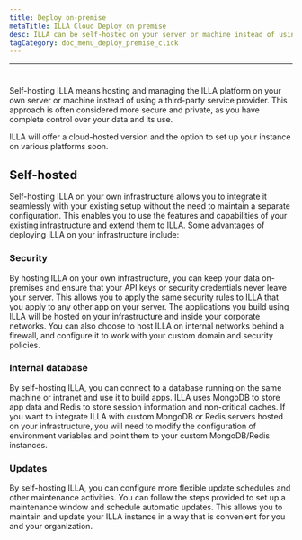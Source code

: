 ```yaml
---
title: Deploy on-premise
metaTitle: ILLA Cloud Deploy on premise
desc: ILLA can be self-hostec on your server or machine instead of using a third-party service provider
tagCategory: doc_menu_deploy_premise_click
---
```


* * *

# <Heading hidden>Deploy on-premise</Heading>

Self-hosting ILLA means hosting and managing the ILLA platform on your own server or machine instead of using a third-party service provider. This approach is often considered more secure and private, as you have complete control over your data and its use.

ILLA will offer a cloud-hosted version and the option to set up your instance on various platforms soon.

## Self-hosted

Self-hosting ILLA on your own infrastructure allows you to integrate it seamlessly with your existing setup without the need to maintain a separate configuration. This enables you to use the features and capabilities of your existing infrastructure and extend them to ILLA. Some advantages of deploying ILLA on your infrastructure include:

### Security

By hosting ILLA on your own infrastructure, you can keep your data on-premises and ensure that your API keys or security credentials never leave your server. This allows you to apply the same security rules to ILLA that you apply to any other app on your server. The applications you build using ILLA will be hosted on your infrastructure and inside your corporate networks. You can also choose to host ILLA on internal networks behind a firewall, and configure it to work with your custom domain and security policies.

### Internal database

By self-hosting ILLA, you can connect to a database running on the same machine or intranet and use it to build apps. ILLA uses MongoDB to store app data and Redis to store session information and non-critical caches. If you want to integrate ILLA with custom MongoDB or Redis servers hosted on your infrastructure, you will need to modify the configuration of environment variables and point them to your custom MongoDB/Redis instances.

### Updates

By self-hosting ILLA, you can configure more flexible update schedules and other maintenance activities. You can follow the steps provided to set up a maintenance window and schedule automatic updates. This allows you to maintain and update your ILLA instance in a way that is convenient for you and your organization.
